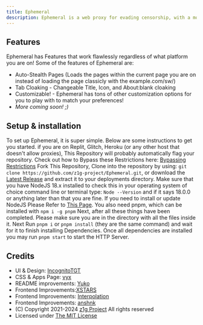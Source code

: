 ```yaml
---
title: Ephemeral
description: Ephemeral is a web proxy for evading censorship, with a modern, clean UI.
---
```



## Features

Ephemeral has Features that work flawlessly regardless of what platform you are on!
Some of the features of Ephemeral are:

- Auto-Stealth Pages (Loads the pages within the current page you are on instead of loading the page classicly with the example.com/sw/)
- Tab Cloaking - Changeable Title, Icon, and About:blank cloaking
- Customizable! - Ephemeral has tons of other customization options for you to play with to match your preferences!
- _More coming soon! ;)_

## Setup & installation

To set up Ephemeral, it is super simple. Below are some instructions to get you started. 
<Callout title="Banned hosts">
  if you are on Replit, Glitch, Heroku (or any other host that doesn't allow
  proxies), This Repository will probably automatically flag your repository.
  Check out how to Bypass these Restrictions here: [Bypassing
  Restrictions](https://github.com/holy-unblocker/website-aio/wiki/Circumventing-deployment-restrictions)
</Callout>
<Steps>
  <Step>
    Fork This Repository, Clone into the repository by using: `git clone
    https://github.com/z1g-project/Ephemeral.git`, or download the [Latest
    Release](https://github.com/z1g-project/Ephemeral/releases) and extract it
    to your deployments directory.
  </Step>
  <Step>
    Make sure that you have NodeJS 18.x installed to check this in your
    operating system of choice command line or terminal type: `Node --Version`
    and if it says 18.0.0 or anything later than that you are fine. If you need
    to install or update NodeJS Please Refer to [This
    Page](https://nodejs.org/en/download). You also need pnpm, which can be
    installed with `npm i -g pnpm`
  </Step>
  <Step>
    Next, after all these things have been completed. Please make sure you are
    in the directory with all the files inside it. Next Run `pnpm i` or `pnpm
    install` (they are the same command) and wait for it to finish installing
    Dependencies.
  </Step>
  <Step>
    Once all dependencies are installed you may run `pnpm start` to start the
    HTTP Server.
  </Step>
</Steps>
## Credits

- UI & Design: [IncognitoTGT](https://github.com/IncognitoTGT)
- CSS & Apps Page: [vyx](https://github.com/vbnm0)
- README improvements: [Yuko](https://github.com/yu6x)
- Frontend Improvements:[XSTARS](https://github.com/notplayingallday383)
- Frontend Improvements: [Interpolation](https://github.com/interpolation-0)
- Frontend Improvements: [anshnk](https://github.com/anshnk)
- (C) Copyright 2021-2024 [z1g Project](https://github.com/z1g-project/) All rights reserved
- Licensed under [The MIT License](https://github.com/z1g-project/ephemeral/blob/master/LICENSE)
